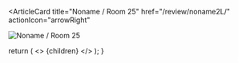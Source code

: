 <ArticleCard
  title="Noname / Room 25"
  href="/review/noname2L/"
  actionIcon="arrowRight"
>

![Noname / Room 25](../../images/cd/noname2L.jpg)

</ArticleCard>

  return (
    <>
      {children}
    </>
  );
}